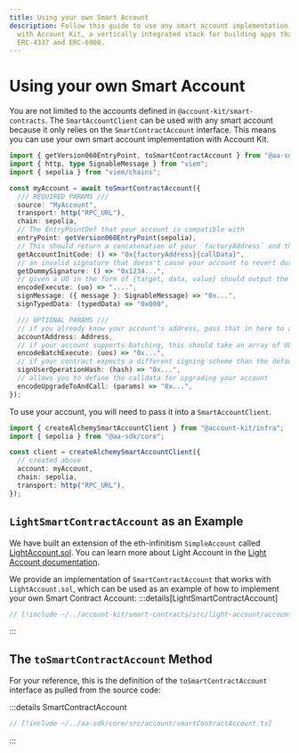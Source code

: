 ```yaml
---
title: Using your own Smart Account
description: Follow this guide to use any smart account implementation you want
  with Account Kit, a vertically integrated stack for building apps that support
  ERC-4337 and ERC-6900.
---
```


# Using your own Smart Account

You are not limited to the accounts defined in `@account-kit/smart-contracts`. The `SmartAccountClient` can be used with any smart account because it only relies on the `SmartContractAccount` interface. This means you can use your own smart account implementation with Account Kit.

```ts [my-account.ts] twoslash
import { getVersion060EntryPoint, toSmartContractAccount } from "@aa-sdk/core";
import { http, type SignableMessage } from "viem";
import { sepolia } from "viem/chains";

const myAccount = await toSmartContractAccount({
  /// REQUIRED PARAMS ///
  source: "MyAccount",
  transport: http("RPC_URL"),
  chain: sepolia,
  // The EntryPointDef that your account is compatible with
  entryPoint: getVersion060EntryPoint(sepolia),
  // This should return a concatenation of your `factoryAddress` and the `callData` for your factory's create account method
  getAccountInitCode: () => "0x{factoryAddress}{callData}",
  // an invalid signature that doesn't cause your account to revert during validation
  getDummySignature: () => "0x1234...",
  // given a UO in the form of {target, data, value} should output the calldata for calling your contract's execution method
  encodeExecute: (uo) => "....",
  signMessage: ({ message }: SignableMessage) => "0x...",
  signTypedData: (typedData) => "0x000",

  /// OPTIONAL PARAMS ///
  // if you already know your account's address, pass that in here to avoid generating a new counterfactual
  accountAddress: Address,
  // if your account supports batching, this should take an array of UOs and return the calldata for calling your contract's batchExecute method
  encodeBatchExecute: (uos) => "0x...",
  // if your contract expects a different signing scheme than the default signMessage scheme, you can override that here
  signUserOperationHash: (hash) => "0x...",
  // allows you to define the calldata for upgrading your account
  encodeUpgradeToAndCall: (params) => "0x...",
});
```

To use your account, you will need to pass it into a `SmartAccountClient`.

```ts twoslash
import { createAlchemySmartAccountClient } from "@account-kit/infra";
import { sepolia } from "@aa-sdk/core";

const client = createAlchemySmartAccountClient({
  // created above
  account: myAccount,
  chain: sepolia,
  transport: http("RPC_URL"),
});
```

## `LightSmartContractAccount` as an Example

We have built an extension of the eth-infinitism `SimpleAccount` called [LightAccount.sol](https://github.com/alchemyplatform/light-account/blob/main/src/LightAccount.sol). You can learn more about Light Account in the [Light Account documentation](#TODO/smart-accounts/light-account/).

We provide an implementation of `SmartContractAccount` that works with `LightAccount.sol`, which can be used as an example of how to implement your own Smart Contract Account:
:::details[LightSmartContractAccount]

```ts twoslash
// [!include ~/../account-kit/smart-contracts/src/light-account/accounts/account.ts]
```

:::

## The `toSmartContractAccount` Method

For your reference, this is the definition of the `toSmartContractAccount` interface as pulled from the source code:

:::details SmartContractAccount

```ts twoslash
// [!include ~/../aa-sdk/core/src/account/smartContractAccount.ts]
```

:::
